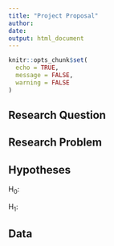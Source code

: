 ```yaml
---
title: "Project Proposal"
author: 
date: 
output: html_document
---
```


```r

knitr::opts_chunk$set(
  echo = TRUE,
  message = FALSE,
  warning = FALSE
)

```

## Research Question

<!--- 
Please state your research question in one or two sentences.
If this is a replication analysis, please state the name of the original paper and the  question it poses. Then, state that you intend to replicate the analysis in that paper.
--->




## Research Problem

<!--- 
Provide some context (one or two paragraphs) explaining the subject matter, the theory you are drawing on, and why you think it is interesting.
--->




## Hypotheses

<!--- 
Please state your/their null (H~0~) and alternative (H~1~) hypotheses as clearly and concisely as possible.
--->

H~0~: 

H~1~: 




## Data

<!--- 
What data are needed to answer your research question? How will you get those data? 
--->



